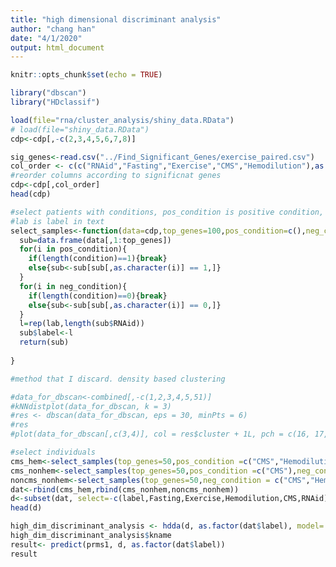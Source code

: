 ```yaml
---
title: "high dimensional discriminant analysis"
author: "chang han"
date: "4/1/2020"
output: html_document
---
```


```r
knitr::opts_chunk$set(echo = TRUE)
```
```r
library("dbscan")
library("HDclassif")
```

```r
load(file="rna/cluster_analysis/shiny_data.RData")
# load(file="shiny_data.RData")
cdp<-cdp[,-c(2,3,4,5,6,7,8)]

```
```r
sig_genes<-read.csv("../Find_Significant_Genes/exercise_paired.csv")
col_order <- c(c("RNAid","Fasting","Exercise","CMS","Hemodilution"),as.character(sig_genes$ENSEMBL))
#reorder columns according to significnat genes
cdp<-cdp[,col_order]
head(cdp)
```



```r
#select patients with conditions, pos_condition is positive condition, neg_condition is negative condition
#lab is label in text
select_samples<-function(data=cdp,top_genes=100,pos_condition=c(),neg_condition=c() ,lab){
  sub=data.frame(data[,1:top_genes])
  for(i in pos_condition){
    if(length(condition)==1){break}
    else{sub<-sub[sub[,as.character(i)] == 1,]}
  }
  for(i in neg_condition){
    if(length(condition)==0){break}
    else{sub<-sub[sub[,as.character(i)] == 0,]}
  }
  l=rep(lab,length(sub$RNAid))
  sub$label<-l
  return(sub)
  
}

```


```r
#method that I discard. density based clustering

#data_for_dbscan<-combined[,-c(1,2,3,4,5,51)]
#kNNdistplot(data_for_dbscan, k = 3)
#res <- dbscan(data_for_dbscan, eps = 30, minPts = 6)
#res
#plot(data_for_dbscan[,c(3,4)], col = res$cluster + 1L, pch = c(16, 17, 18)[as.factor(combined$label)])
```


```r
#select individuals
cms_hem<-select_samples(top_genes=50,pos_condition =c("CMS","Hemodilution"),lab="CMS+Hem")
cms_nonhem<-select_samples(top_genes=50,pos_condition =c("CMS"),neg_condition = c("Hemodilution"),lab="CMS+nonHem")
noncms_nonhem<-select_samples(top_genes=50,neg_condition = c("CMS","Hemodilution"),lab="nonCMS+nonHem")
dat<-rbind(cms_hem,rbind(cms_nonhem,noncms_nonhem))
d<-subset(dat, select=-c(label,Fasting,Exercise,Hemodilution,CMS,RNAid))
head(d)
```



```r
high_dim_discriminant_analysis <- hdda(d, as.factor(dat$label), model='all', scaling=TRUE, d_select="bic", graph=TRUE)
high_dim_discriminant_analysis$kname
result<- predict(prms1, d, as.factor(dat$label))
result
```




